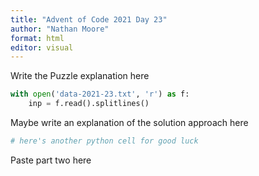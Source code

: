 ```yaml
---
title: "Advent of Code 2021 Day 23"
author: "Nathan Moore"
format: html
editor: visual
---
```


Write the Puzzle explanation here

```python

with open('data-2021-23.txt', 'r') as f:
    inp = f.read().splitlines()

```

Maybe write an explanation of the solution approach here

```python
# here's another python cell for good luck

```

Paste part two here
